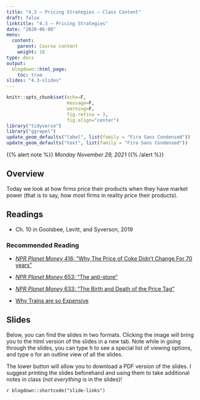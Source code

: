 ```yaml
---
title: "4.3 — Pricing Strategies — Class Content"
draft: false
linktitle: "4.3 — Pricing Strategies"
date: "2020-06-08"
menu:
  content:
    parent: Course content
    weight: 18
type: docs
output:
  blogdown::html_page:
    toc: true
slides: "4.3-slides"
---
```


```r
knitr::opts_chunk$set(echo=F,
                      message=F,
                      warning=F,
                      fig.retina = 3,
                      fig.align="center")
library("tidyverse")
library("ggrepel")
update_geom_defaults("label", list(family = "Fira Sans Condensed"))
update_geom_defaults("text", list(family = "Fira Sans Condensed"))
```

{{% alert note %}}
*Monday November 29, 2021*
{{% /alert %}}

## <i class="fas fa-info-circle fa-lg"></i> Overview

Today we look at how firms price their products when they have market power (that is to say, how most firms in reality price their products). 

## <i class="fas fa-book-reader fa-lg"></i> Readings

- <i class="fas fas fa-book"></i> Ch. 10 in Goolsbee, Levitt, and Syverson, 2019

### Recommended Reading

- [<i class="fas fa-podcast"></i> *NPR Planet Money* 416: “Why The Price of Coke Didn't Change For 70 years”](https://www.npr.org/2019/05/01/719213730/episode-416-why-the-price-of-coke-didnt-change-for-70-years)
- [<i class="fas fa-podcast"></i> *NPR Planet Money* 653: “The anti-store”](https://www.npr.org/sections/money/2015/09/25/443519599/episode-653-the-anti-store)
- [<i class="fas fa-podcast"></i> *NPR Planet Money* 633: “The Birth and Death of the Price Tag”](https://www.npr.org/sections/money/2015/06/17/415287577/episode-633-the-birth-and-death-of-the-price-tag)

- [<i class="fab fa-youtube"></i> Why Trains are so Expensive](https://www.youtube.com/watch?v=fwjwePe-HmA)

## <i class="fas fa-chalkboard-teacher"></i> Slides

Below, you can find the slides in two formats. Clicking the image will bring you to the html version of the slides in a new tab. Note while in going through the slides, you can type <kbd>h</kbd> to see a special list of viewing options, and type <kbd>o</kbd> for an outline view of all the slides.

The lower button will allow you to download a PDF version of the slides. I suggest printing the slides beforehand and using them to take additional notes in class (*not everything* is in the slides)!

`r blogdown::shortcode("slide-links")`
